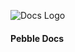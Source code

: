 ![Docs Logo](https://asend-assets.s3.us-east-2.amazonaws.com/pebble-logo.svg)

#### Pebble Docs

<!-- - [Facebook](https://www.facebook.com/pebbleclimbing/) -->
<!-- - [Instagram](https://www.instagram.com/pebble_climbing/) -->

